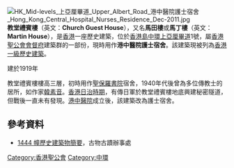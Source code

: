 [[File:HK_Mid-levels_上亞厘畢道_Upper_Albert_Road_港中醫院護士宿舍_Hong_Kong_Central_Hospital_Nurses_Residence_Dec-2011.jpg|thumb]]
'''教堂禮賓樓'''（英文：'''Church Guest House'''），又名'''馬田樓'''或'''馬丁樓'''（英文：'''Martin House'''），是[[香港|香港]]一座歷史建築，位於[[香港島|香港島]][[中環|中環]][[上亞厘畢道|上亞厘畢道]]1號，屬[[香港聖公會|香港聖公會]][[會督府|會督府]]建築群的一部份，現時用作'''港中醫院護士宿舍'''。該建築現被列為[[香港一級歷史建築|香港一級歷史建築]]。

建於1919年

教堂禮賓樓樓高三層，初時用作[[聖保羅書院|聖保羅書院]]宿舍，1940年代後曾為多位傳教士的居所，如作家[[韓素音|韓素音]]。[[香港日治時期|香港日治時期]]，有傳日軍於教堂禮賓樓地底興建秘密隧道，但戰後一直未有發現。[[港中醫院|港中醫院]]成立後，該建築改為護士宿舍。

==參考資料==
*[https://web.archive.org/web/20100215062200/http://www.lcsd.gov.hk/ce/Museum/Monument/form/AAB_brief_info_b5.pdf 1444 幢歷史建築物簡要]，古物古蹟辦事處

{{香港一級歷史建築}}

[[Category:香港聖公會|Category:香港聖公會]]
[[Category:中環|Category:中環]]